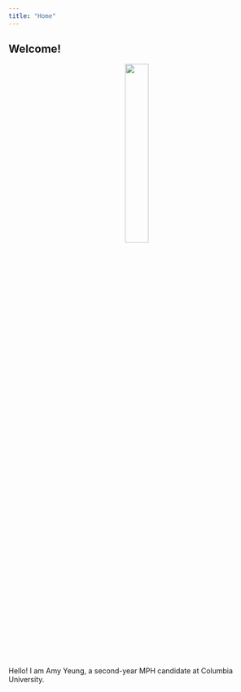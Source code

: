 ```yaml
---
title: "Home"
---
```


## Welcome!
<p style="text-align:center;"><img src="images/headshot.jpg" style="width:30%"></p>

Hello! I am Amy Yeung, a second-year MPH candidate at Columbia University.




